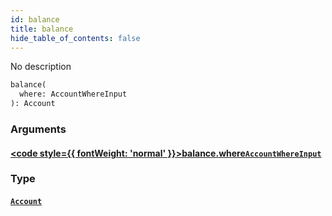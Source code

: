 ```yaml
---
id: balance
title: balance
hide_table_of_contents: false
---
```








No description

```graphql
balance(
  where: AccountWhereInput
): Account
```


### Arguments

#### [<code style={{ fontWeight: 'normal' }}>balance.<b>where</b></code>](#)<Bullet />[`AccountWhereInput`](/docs/api/inputs/account-where-input) <Badge class="secondary" text="input"/>
> 
> 

### Type

#### [`Account`](/docs/api/objects/account) <Badge class="secondary" text="object"/>
> 
> 





